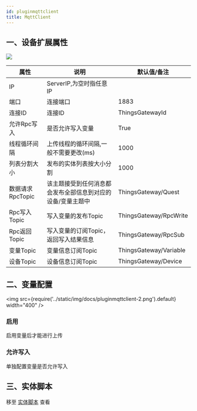 ```yaml
---
id: pluginmqttclient
title: MqttClient
---
```


## 一、设备扩展属性

![](/img/docs/pluginmqttclient-1.png)

| 属性           |  说明                    | 默认值/备注|
| ---------------| --------------------------| ---|
| IP         | ServerIP,为空时指任意IP              | |
| 端口         | 连接端口              | 1883|
| 连接ID         | 连接ID             | ThingsGatewayId |
| 允许Rpc写入         | 是否允许写入变量              | True |
| 线程循环间隔         | 上传线程的循环间隔,一般不需要更改(ms)              | 1000 |
| 列表分割大小         | 发布的实体列表按大小分割              | 1000 |
| 数据请求RpcTopic         | 该主题接受到任何消息都会发布全部信息到对应的设备/变量主题中              | ThingsGateway/Quest |
| Rpc写入Topic         | 写入变量的发布Topic              | ThingsGateway/RpcWrite |
| Rpc返回Topic         | 写入变量的订阅Topic，返回写入结果信息              | ThingsGateway/RpcSub |
| 变量Topic         | 变量信息订阅Topic              | ThingsGateway/Variable |
| 设备Topic         | 设备信息订阅Topic              | ThingsGateway/Device |


## 二、变量配置

<img src={require('../static/img/docs/pluginmqttclient-2.png').default} width="400" />


### 启用

启用变量后才能进行上传

### 允许写入

单独配置变量是否允许写入


## 三、实体脚本

移至 [实体脚本](./pluginmqttserver.mdx#三实体脚本) 查看
